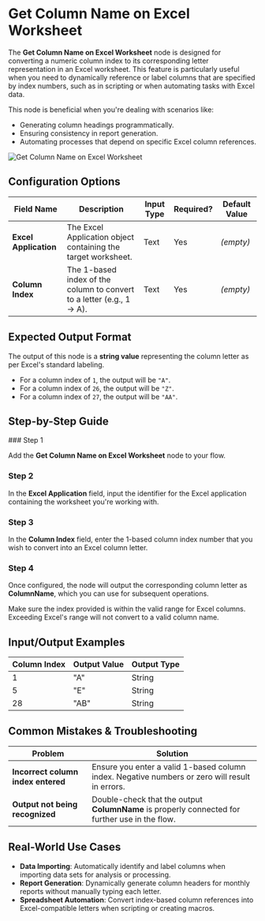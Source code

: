
# Get Column Name on Excel Worksheet

The **Get Column Name on Excel Worksheet** node is designed for converting a numeric column index to its corresponding letter representation in an Excel worksheet. This feature is particularly useful when you need to dynamically reference or label columns that are specified by index numbers, such as in scripting or when automating tasks with Excel data.

This node is beneficial when you're dealing with scenarios like:

- Generating column headings programmatically.
- Ensuring consistency in report generation.
- Automating processes that depend on specific Excel column references.

![Get Column Name on Excel Worksheet](./get-column-name-on-excel-worksheet.png)

## Configuration Options

| Field Name            | Description                                                           | Input Type | Required? | Default Value |
| --------------------- | --------------------------------------------------------------------- | ---------- | --------- | ------------- |
| **Excel Application** | The Excel Application object containing the target worksheet.         | Text       | Yes       | _(empty)_     |
| **Column Index**      | The 1-based index of the column to convert to a letter (e.g., 1 → A). | Text       | Yes       | _(empty)_     |

## Expected Output Format

The output of this node is a **string value** representing the column letter as per Excel's standard labeling.

- For a column index of `1`, the output will be `"A"`.
- For a column index of `26`, the output will be `"Z"`.
- For a column index of `27`, the output will be `"AA"`.

## Step-by-Step Guide

<Steps>
### Step 1

Add the **Get Column Name on Excel Worksheet** node to your flow.

### Step 2

In the **Excel Application** field, input the identifier for the Excel application containing the worksheet you're working with.

### Step 3

In the **Column Index** field, enter the 1-based column index number that you wish to convert into an Excel column letter.

### Step 4

Once configured, the node will output the corresponding column letter as **ColumnName**, which you can use for subsequent operations.

</Steps>

<Callout type="info" title="Tip">
  Make sure the index provided is within the valid range for Excel columns.
  Exceeding Excel's range will not convert to a valid column name.
</Callout>

## Input/Output Examples

| Column Index | Output Value | Output Type |
| ------------ | ------------ | ----------- |
| 1            | "A"          | String      |
| 5            | "E"          | String      |
| 28           | "AB"         | String      |

## Common Mistakes & Troubleshooting

| Problem                            | Solution                                                                                       |
| ---------------------------------- | ---------------------------------------------------------------------------------------------- |
| **Incorrect column index entered** | Ensure you enter a valid 1-based column index. Negative numbers or zero will result in errors. |
| **Output not being recognized**    | Double-check that the output **ColumnName** is properly connected for further use in the flow. |

## Real-World Use Cases

- **Data Importing**: Automatically identify and label columns when importing data sets for analysis or processing.
- **Report Generation**: Dynamically generate column headers for monthly reports without manually typing each letter.
- **Spreadsheet Automation**: Convert index-based column references into Excel-compatible letters when scripting or creating macros.
